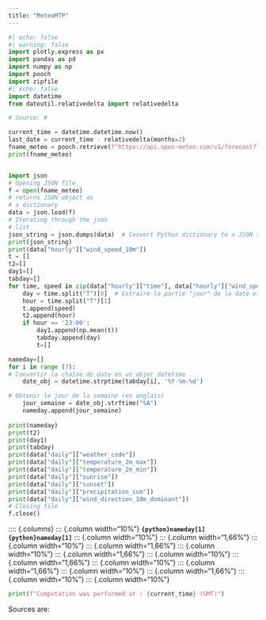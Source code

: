 ```yaml
---
title: "MeteoMTP"
---
```




```python
#| echo: false
#| warning: false
import plotly.express as px
import pandas as pd
import numpy as np
import pooch
import zipfile
#| echo: false
import datetime
from dateutil.relativedelta import relativedelta

# Source: #

current_time = datetime.datetime.now()
last_date = current_time - relativedelta(months=2)
fname_meteo = pooch.retrieve(f"https://api.open-meteo.com/v1/forecast?latitude=43.6109&longitude=3.8763&hourly=wind_speed_10m&daily=weather_code,temperature_2m_max,temperature_2m_min,sunrise,sunset,precipitation_sum,wind_direction_10m_dominant&timezone=Europe%2FBerlin", known_hash=None)
print(fname_meteo)



```


```python
import json
# Opening JSON file
f = open(fname_meteo)
# returns JSON object as 
# a dictionary
data = json.load(f)
# Iterating through the json
# list
json_string = json.dumps(data)  # Convert Python dictionary to a JSON string
print(json_string)
print(data["hourly"]["wind_speed_10m"])
t = []
t2=[]
day1=[]
tabday=[]
for time, speed in zip(data["hourly"]["time"], data["hourly"]["wind_speed_10m"]):
    day = time.split("T")[0]  # Extraire la partie "jour" de la date et de l'heure
    hour = time.split("T")[1]
    t.append(speed)
    t2.append(hour)
    if hour == '23:00':
        day1.append(np.mean(t))
        tabday.append(day)
        t=[]  

nameday=[]
for i in range (7):
# Convertir la chaîne de date en un objet datetime
    date_obj = datetime.strptime(tabday[i], '%Y-%m-%d')

# Obtenir le jour de la semaine (en anglais)
    jour_semaine = date_obj.strftime("%A")
    nameday.append(jour_semaine)
    
print(nameday)
print(t2) 
print(day1)
print(tabday)
print(data["daily"]["weather_code"])
print(data["daily"]["temperature_2m_max"])
print(data["daily"]["temperature_2m_min"])
print(data["daily"]["sunrise"])
print(data["daily"]["sunset"])
print(data["daily"]["precipitation_sum"])
print(data["daily"]["wind_direction_10m_dominant"])
# Closing file
f.close()
```


:::: {.columns}
::: {.column width="10%"}
**```{python}nameday[1]```**
**```{python}nameday[1]```**
::: {.column width="10%"}
::: {.column width="1,66%"}
::: {.column width="10%"}
::: {.column width="1,66%"}
::: {.column width="10%"}
::: {.column width="1,66%"}
::: {.column width="10%"}
::: {.column width="1,66%"}
::: {.column width="10%"}
::: {.column width="1,66%"}
::: {.column width="10%"}
::: {.column width="1,66%"}
::: {.column width="10%"}
::: {.column width="10%"}

```python
print(f"Computation was performed at : {current_time} (GMT)")
```

Sources are:

